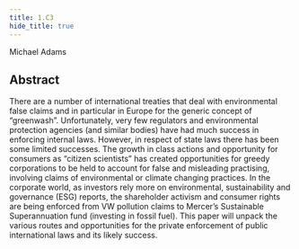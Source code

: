 ```yaml
---
title: 1.C3
hide_title: true
---
```


<AbstractHeader sKey='id1_C3'>
    Michael Adams
</AbstractHeader>

## Abstract
There are a number of international treaties that deal with environmental false claims
and in particular in Europe for the generic concept of “greenwash”. Unfortunately,
very few regulators and environmental protection agencies (and similar bodies) have
had much success in enforcing internal laws. However, in respect of state laws there
has been some limited successes. The growth in class actions and opportunity for
consumers as “citizen scientists” has created opportunities for greedy corporations to
be held to account for false and misleading practising, involving claims of
environmental or climate changing practices. In the corporate world, as investors rely
more on environmental, sustainability and governance (ESG) reports, the
shareholder activism and consumer rights are being enforced from VW pollution
claims to Mercer’s Sustainable Superannuation fund (investing in fossil fuel). This
paper will unpack the various routes and opportunities for the private enforcement of
public international laws and its likely success.